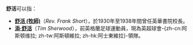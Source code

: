 '''舒活'''可以指：
*'''[[舒活_(牧師)|舒活 (牧師)]]'''（''Rev. Frank Short''），於1930年至1938年間曾任英華書院校長。 
*'''[[添·舒活|添·舒活]]'''（''Tim Sherwood''），前英格蘭足球運動員，現為英超球會-{zh-cn:阿斯顿维拉; zh-tw:阿斯頓維拉; zh-hk:阿士東維拉}-領隊。

{{Disambiguation|Cat=二字人名译名消歧义}}